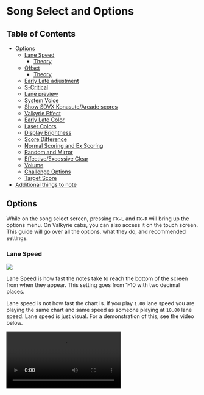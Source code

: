 
# Song Select and Options
## Table of Contents
- [Options](/startingout/options#options)
    - [Lane Speed](/startingout/options#lane-speed)
        - [Theory](#theory)
    - [Offset](/startingout/options#offset)
        - [Theory](#theory-1)
    - [Early Late adjustment](/startingout/options#early-late-adjustment)
    - [S-Critical](/startingout/options#s-critical)
    - [Lane preview](/startingout/options#lane-preview)
    - [System Voice](/startingout/options#system-voice)
    - [Show SDVX Konasute/Arcade scores](/startingout/options#show-sdvx-konasutearcade-scores)
    - [Valkyrie Effect](/startingout/options#valkyrie-effect)
    - [Early Late Color](/startingout/options#early-late-color)
    - [Laser Colors](/startingout/options#laser-colors)
    - [Display Brightness](/startingout/options#display-brightness)
    - [Score Difference](#score-difference)
    - [Normal Scoring and Ex Scoring](/startingout/options#normal-scoring-and-ex-scoring)
    - [Random and Mirror](/startingout/options#random-and-mirror)
    - [Effective/Excessive Clear](/startingout/options#effectiveexcessive-clear)
    - [Volume](/startingout/options#volume)
    - [Challenge Options](/startingout/options#challenge-options)
    - [Target Score](#target-score)
- [Additional things to note](/startingout/options#additional-things-to-note)



## Options
While on the song select screen, pressing `FX-L` and `FX-R` will bring up the
options menu. On Valkyrie cabs, you can also access it on the touch screen. This
guide will go over all the options, what they do, and recommended settings.

### Lane Speed
<Image src="/startingout/options/LaneSpeed.png"/>

Lane Speed is how fast the notes take to reach the bottom of the screen from when they appear. This setting goes from 1-10 with two decimal places. 

Lane speed is not how fast the chart is. If you play `1.00` lane speed you are playing the same chart and same speed as someone playing at `10.00` lane speed. Lane speed is just visual. For a demonstration of this, see the video below.

<Video src="/startingout/options/lanespeedcomparision.webm"/>
<div className="flex justify-center">
<em>From left to right, [JiminP 1.00 Lane Speed,](https://www.youtube.com/watch?v=rjY1itUxA0s) [DDX 6.90 Lane Speed,](https://www.youtube.com/watch?v=HewBZrjtuDU) and [Mini 9.50 Lane Speed](https://www.youtube.com/watch?v=iLjAC0NUJAg)</em>
</div>

Even though they look different, they are playing the same chart. It isn't "faster" or "slower" chart. 

In the beginning you will likely start around 2-4. As your reading skill gets better you will generally start to increase this to make things easier to read. 

Pressing `Numpad 6` will lock your lane speed. This will make it so that every time you start the game or go to song select, your lane speed will set back to what you have it locked to.

#### Theory
In general, 
<div className="text-center mt-3">
 **The higher the lane speed = The fewer notes on the screen = The easier it is to read**
</div>
**However**, you don't want to increase it to the point where you are reacting and not reading. 

Lane speed is preference. While in theory you should push it higher, this
doesn't matter if you are unable to read high lane speeds. Some people read
9+ lane speed while others stay between 6 to 8. How fast you can read is
dependent on a lot of different factors.


### Offset
<Image src="/startingout/options/Offset.png"/>

There are 2 offsets. Draw (`判定タイミング(音)`) and Judge (`判定タイミング(描画)`). Draw is visual offset and Judge is audio offset.
Draw moves the judgment line either up (+) or down (-). It doesn't do this
visually, the judgment line will still look like it's in the same spot but it has moved. Here is a visualizatoin of Draw Offset

<Image src="/startingout/options/draw-example.png" className="w-100"/>

The line at the top would represent where the judgement line would be heading to
for `+` draw. The bottom line would represent where the judgement line would be
heading to for `-` draw. The line inbetween is the default judgement line.

Judge just adds offset to the music.

You can press the following numpad button to change the offset:
- `8`: Judge +
- `2`: Judge -
- `9`: Draw +
- `3`: Draw -

If you are on a Valkyrie Cabinet, pressing the offset number on the touchscreen will change it to ms. Pressing `6` will also do this on Konasute.

#### Theory

Your offset can sometimes change day-to-day setup-to-setup chart-to-chart. Sometimes, you have to decide whether to change offset or your own internal timing.

An important thing to note is that a lot of times it isn't your offset but
rather your lane speed/reading ability. If you notice you are hitting a lot of
lates or earlies, you might be playing a chart that is difficult for you to read
or your lane speed is wrong. 

If you are having trouble finding your offset or just want to learn more about offset [here is JiminP guide.](https://r-g.kr/article/sync) This is a very detailed guide for all your offset needs.

### Early Late adjustment
<Image src="/startingout/options/EarlyLate.png"/>

The next 3 are adjustments to the early late or ms that show up when you press something off-timing. 

<Image src="/startingout/options/EarlyExample.png"/>

The first one adjusts when the early/late shows up. (Pictured above) Critical will make it so that every time you hit a crit or below it will show up. Near will make it so only nears and below it will show up. Off means it never shows up.

<Image src="/startingout/options/msexmaple.png"/>
The second one adjusts when the ms shows up. (Pictured above) All will show it for everything, even S-Crit. Note that if you hit a S-Crit, it will be grey. Critical will make it so that every time you hit a Crit or below it will show up. Near will make it so only Nears and below it will show up. Off means it never shows up.

The final option adjust where they show up on the screen. Upper is most common.

In general, it is a good idea to have one of them only show up for nears and the
other show up for all or just crits. That way you know if you hit a near by if one shows up.

### S-Critical
<Image src="/startingout/options/SCrit.png"/>

This adds an extra judgment that is stricter than Crit. This does not affect normal scoring. For information on the timing, see [Timing Windows page](/compendium/timing-windows)

Note that if you are using light start this will not be accessible. This does not matter for Konasute. In general, it is recommended to always have this on if you can.

### Lane preview
<Image src="/startingout/options/preview.png"/>
Here you can preview the changes you just made. It will play a simple chart with a simple song where you can see your lane speed, offsets, and early/late adjustments. It is recommend using this to figure out what you like.

### System Voice
<Image src="/startingout/options/SystemVoice.png"/>

You can choose to disable or enable the voice from your navigator that plays around the menus. For example, the voice that plays when you complete a chart.

### Show SDVX Konasute/Arcade scores
<Image src="/startingout/options/ShowScores.png"/>

This setting changes whether or not you can see your best scores overall from Arcade and Konasute. If enabled, it will combined your Arcade and Konasute scores and show you what you have the highest of. So, if you have a of `9,978,132` on Konasute and a `9,942,612` on Arcade, it will display the Konasute score.

Note that Volforce is seperate between the two

You can tell which scores are from Konasute or Arcade by if this light at the
top is lit.

<Image src="/startingout/options/ShowKonasuteScores.png"/>
Here it shows that this score was from the arcade because the Arcade is lit up.

If you don't have your Konasute and Arcade data linked, this option will not show up.

### Valkyrie Effect
<Image src="/startingout/options/ValkyrieEffect.png"/>

This changes how the lasers look. Enabling it adds a bit more effect to lasers. For an example, see video below

<Video src="/startingout/options/valkeffect.mp4"/>
<em className="flex justify-center">[Inevitable Magic MXM 18](https://sdvx.in/06/06450m.htm)</em>

### Early Late Color
<Image src="/startingout/options/Earlylateflip.png"/>

This flips the early and late colors. Normally, Late are blue and Early is pink/red. This flips them. 

### Laser Colors
<Image src="/startingout/options/lasercolors.png"/>

These change the laser colors. The first one is the left laser and the second one is the right laser. Most people don't change these. Although notably Mini has his left laser (Normally blue) as green.

### Display Brightness
<Image src="/startingout/options/displaybrightness.png"/>

This is how bright the background is. If you want a good example, look at the Lane Speed video above. Mini plays on a brighter background compared to JiminP and DDX.

### Score Difference
<Image src="/startingout/options/scoredifference.png" className="w-50"/>
If you are in matching or have [Target Score](#target-score) on, this will show
the difference in score between you and your opponent/target score. Example below.
<Image src="/startingout/options/scoredifference-example.png" className="w-100"/>

Note that Target Score takes over opponent, so if you have Target Score on and you are
matching, you will see your Target Score difference instead of opponent
difference.

### Normal Scoring and Ex Scoring
<Image src="/startingout/options/normalscoreexscore.png"/>

This switches between Normal Scoring and EX-Scoring. Normal Scoring is the score
that is graded and used for Volforce. It has a max of 10,000,000 on every chart
and is based on Crit, Nears, and errors. EX-Scoring is based on S-Crits, Crits,
Nears, and Errors. For more information on EX-Scoring see the [Ex-Score page.](/compendium/exscore)

Ex-Score will not be available if you have S-Crits disabled.

Even if you use EX-score, your normal score is still calulated and same vice
versa (as long as you have s-crits enabled). You can see your EX-Score right
under your score on any chart.

If you are just starting, it is recommened to keep Normal Scoring.

### Random and Mirror
<Image src="/startingout/options/RandomMirror.png"/>

This changes how the chart is.
- Mirror flips the chart. For example a chart that is normally a 1-2-3-4 staircase is now a 4-3-2-1 staircase.
- Random randomizes the lanes the notes come down. For example, a 1-2-3-4 staircase now can become 3-2-4-1.
- S-Random completely randomizes the notes as well, so any note can be anything

<Video src="/startingout/options/normalran.mp4"/>

In general, Mirror is the only useable option. Random and S-Ran often make charts have [illegal patterns](/terminology/patterns#illegal).

### Effective/Excessive Clear
<Image src="/startingout/options/ClearType.png"/>

These are the clear type options.

- **Effective Rate:** Start at 0% and work up to above 70% gauge to clear
- **Excessive Rate:** Start at 100% and survive the whole chart without it dropping to 0 to clear. Errors take more off the gauge and are harder to build up compared to Effective.
- **Excessive + ARS:** Starts Excessive Rate and if you fail out of Excessive, then go to Effective. Your Effective Gauge is still calculated as you play so you won't start at 0% if you die in Excessive.

Clear type will affect your Volforce. Excessive is harder so it is worth more Volforce. 

Excessive + ARS is not available on light start. This does not matter if you play Konasute. 

In general, you should always play with Excessive + ARS if you have the option. 

For more information on Gauge, see [Gauge Options page.](/compendium/gauge-options)

### Volume
<Image src="/startingout/options/audiolevels.png"/>

This is Volume. If you are playing on Konasute, this will be the game
volume (like in the screenshot). If you are at an arcade, this will be headset
volume. If you don't have a headset plugged in at the arcade this will do
nothing. 

### Challenge Options
<Image src="/startingout/options/challenge.png"/>

These are the challenge options. During a run if you fall below the
point to get the grade that you have selected you will automatically fail out.
For example if I selected UC and I missed a note, it would auto fail me out. 

### Target Score
<Image src="/startingout/options/target-score.png" className="w-50"/>

This is your target score. You can set what you would like to target. It will then show the difference of that score while playing so you can know how close or far you are from it.

This will not show if you have [Score Difference](#score-difference) turned off.

## Additional things to note

Most of these settings are completely preference. There are general recommended settings but nothing is concrete. Try out things and see if you like them. 

Valkyrie Cabinets have more settings than Konasute and Nemsys cabs. While Konasute has most of them, there are some Valkyrie-exclusive features. 
../../../components/Media../../../components/Media
